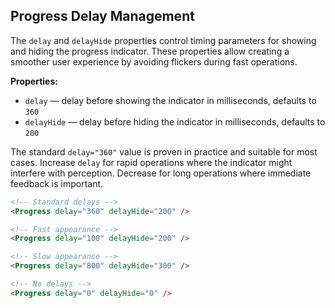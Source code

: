 ## Progress Delay Management

The `delay` and `delayHide` properties control timing parameters for showing and hiding the progress indicator. These properties allow creating a smoother user experience by avoiding flickers during fast operations.

**Properties:**

- `delay` — delay before showing the indicator in milliseconds, defaults to `360`
- `delayHide` — delay before hiding the indicator in milliseconds, defaults to `200`

The standard `delay="360"` value is proven in practice and suitable for most cases. Increase `delay` for rapid operations where the indicator might interfere with perception. Decrease for long operations where immediate feedback is important.

```html
<!-- Standard delays -->
<Progress delay="360" delayHide="200" />

<!-- Fast appearance -->
<Progress delay="100" delayHide="200" />

<!-- Slow appearance -->
<Progress delay="800" delayHide="300" />

<!-- No delays -->
<Progress delay="0" delayHide="0" />
```
